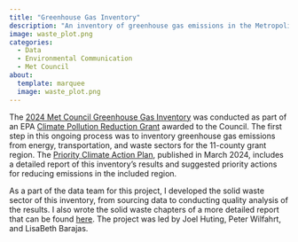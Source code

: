 ```yaml
---
title: "Greenhouse Gas Inventory"
description: "An inventory of greenhouse gas emissions in the Metropolitan Council region and beyond."
image: waste_plot.png
categories:
  - Data
  - Environmental Communication
  - Met Council
about:
  template: marquee
  image: waste_plot.png
---
```


The [2024 Met Council Greenhouse Gas Inventory](https://metrocouncil.org/Data-and-Maps/Research-and-Data/Climate-tools.aspx) was conducted as part of an EPA [Climate Pollution Reduction Grant](https://metrocouncil.org/Planning/Climate/Climate-Pollution-Reduction-Grant.aspx) awarded to the Council. The first step in this ongoing process was to inventory greenhouse gas emissions from energy, transportation, and waste sectors for the 11-county grant region. The [Priority Climate Action Plan](https://metrocouncil.org/Planning/Climate/Climate-Pollution-Reduction-Grant/Twin-Cities-Priority-Climate-Action-Plan.aspx), published in March 2024, includes a detailed report of this inventory's results and suggested priority actions for reducing emissions in the included region.

As a part of the data team for this project, I developed the solid waste sector of this inventory, from sourcing data to conducting quality analysis of the results. I also wrote the solid waste chapters of a more detailed report that can be found [here](https://github.com/Metropolitan-Council/ghg-cprg). The project was led by Joel Huting, Peter Wilfahrt, and LisaBeth Barajas.
